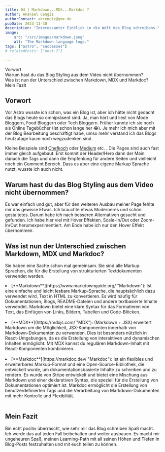 ```yaml
---
title: 04 | Markdown...MDX...Markdoc ?
author: Akansel Cengiz
authorContact: akcengiz@gmx.de
pubDate: 2023-11-30
description: "Interessanter Einblick in die Welt des Blog schreibens."
image:
    src: "/src/images/markdown.jpeg"
    alt: "The Markdown language logo."
tags: ["astro", "successes"]
# relatedPosts: ["post-2"]

---
```


<section class="w-10/12 text-justify"> 

<section id="toc">

- [Vorwort](#vorwort)
- [Warum hast du das Blog Styling aus dem Video nicht übernommen?](#warum-hast-du-das-blog-styling-aus-dem-video-nicht-übernommen)
- [Was ist nun der Unterschied zwischen Markdown, MDX und Markdoc?](#was-ist-nun-der-unterschied-zwischen-markdown-mdx-und-markdoc)
- [Mein Fazit](#mein-fazit)

</section>


## Vorwort

Vor Astro wusste ich schon, was ein Blog ist, aber ich hätte nicht gedacht das Blogs heute so omnipräsent sind.
Ja, man hört und liest von Mode Bloggern, Food Bloggern oder Tech Bloggern.
Früher kannte ich sie noch als Online Tagebücher (Ist schon lange her 😂).
Je mehr ich mich aber mit der Blog Bearbeitung beschäftigt habe, umso mehr verstand ich
das Blogs heutzutage kaum noch wegzudenken sind.

Kleine Beispiele sind [Chefkoch](https://www.chefkoch.de/ "Chefkoch") oder [Medium](https://medium.com/ "Medium") etc. .
Die Pages sind auch fast immer gleich aufgebaut.
Erst kommt der Header/Hero dann der Main danach die Tags und dann die Empfehlung für andere Seiten und vielleicht noch ein Comment Bereich.
Dass es aber eine eigene Markup Sprache nutzt, wusste ich auch nicht.

## Warum hast du das Blog Styling aus dem Video nicht übernommen?

Es war einfach und gut, aber für den weiteren Ausbau meiner Page fehlte mir das gewisse Etwas.
Ich brauchte etwas Moderneres und schön gestaltetes.
Darum habe ich nach besseren Alternativen gesucht und gefunden.
Ich habe hier viel mit Hover Effekten, Scale-In/Out oder Zoom-In/Out herumexperimentiert.
Am Ende habe ich nur den Hover Effekt übernommen.


## Was ist nun der Unterschied zwischen Markdown, MDX und Markdoc?

Sie haben eine Sache schon mal gemeinsam.
Sie sind alle Markup Sprachen, die für die Erstellung von strukturierten Textdokumenten verwendet werden.

<li>[**Markdown**](https://www.markdownguide.org/ "Markdown"): Ist eine einfache und leicht lesbare Markup-Sprache, die hauptsächlich dazu verwendet wird, Text in HTML zu konvertieren. Es wird häufig für Dokumentationen, Blogs, README-Dateien und andere textbasierte Inhalte verwendet. Markdown bietet eine klare Syntax für das Formatieren von Text, das Einfügen von Links, Bildern, Tabellen und Code-Blöcken.</li>
<br/>

<li>[**MDX**](https://mdxjs.com/ "MDX"): (Markdown + JSX) erweitert Markdown um die Möglichkeit, JSX-Komponenten innerhalb von Markdown-Dokumenten zu verwenden. Dies ist besonders nützlich in React-Umgebungen, da es die Erstellung von interaktiven und dynamischen Inhalten ermöglicht. Mit MDX kannst du regulären Markdown-Inhalt mit React-Komponenten kombinieren.</li>
<br/>

<li>[**Markdoc**](https://markdoc.dev/ "Markdoc"): Ist ein flexibles und erweiterbares Markup-Format und eine Open-Source-Bibliothek, die entwickelt wurde, um dokumentationsbasierte Inhalte zu schreiben und zu rendern. Es wurde von Stripe entwickelt und bietet eine Mischung aus Markdown und einer deklarativen Syntax, die speziell für die Erstellung von Dokumentationen optimiert ist. Markdoc ermöglicht die Erstellung von benutzerdefinierten Tags und die Verarbeitung von Markdown-Dokumenten mit mehr Kontrolle und Flexibilität.</li>
<br/>

## Mein Fazit

Bin echt positiv überrascht, wie sehr mir das Blog schreiben Spaß macht.
Ich werde das auf jeden Fall beibehalten und weiter ausbauen.
Es macht mir ungeheuren Spaß, meinen Learning-Path mit all seinen Höhen und Tiefen in Blog-Posts festzuhalten
und mit euch teilen zu können.


</section>